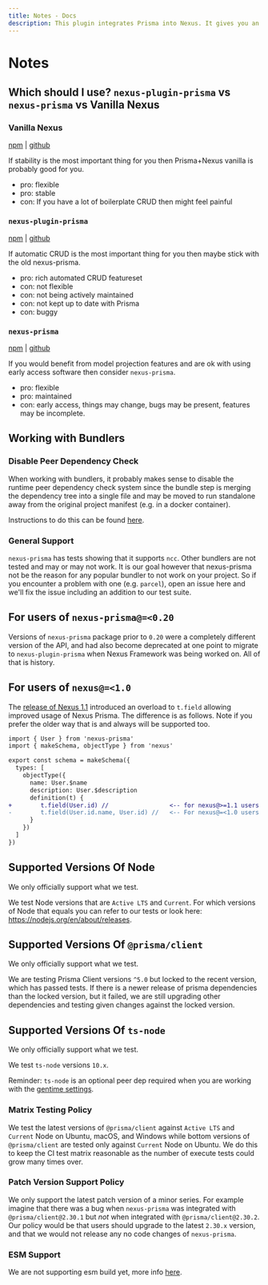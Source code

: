 ```yaml
---
title: Notes - Docs
description: This plugin integrates Prisma into Nexus. It gives you an API you to project fields from models defined in your Prisma schema into your GraphQL API. It also gives you an API to build GraphQL root fields that allow your API clients to query and mutate data.
---
```


# Notes

## Which should I use? `nexus-plugin-prisma` vs `nexus-prisma` vs Vanilla Nexus

### Vanilla Nexus

[npm](https://npmjs.org/nexus) | [github](https://github.com/graphql-nexus/nexus)

If stability is the most important thing for you then Prisma+Nexus vanilla is probably good for you.

- pro: flexible
- pro: stable
- con: If you have a lot of boilerplate CRUD then might feel painful

### `nexus-plugin-prisma`

[npm](https://npmjs.org/nexus-plugin-prisma) | [github](https://github.com/graphql-nexus/nexus-plugin-prisma)

If automatic CRUD is the most important thing for you then maybe stick with the old nexus-prisma.

- pro: rich automated CRUD featureset
- con: not flexible
- con: not being actively maintained
- con: not kept up to date with Prisma
- con: buggy

### `nexus-prisma`

[npm](http://npmjs.org/nexus-prisma) | [github](https://github.com/prisma/nexus-prisma)

If you would benefit from model projection features and are ok with using early access software then consider `nexus-prisma`.

- pro: flexible
- pro: maintained
- con: early access, things may change, bugs may be present, features may be incomplete.

## Working with Bundlers

### Disable Peer Dependency Check

When working with bundlers, it probably makes sense to disable the runtime peer dependency check system since the bundle step is merging the dependency tree into a single file and may be moved to run standalone away from the original project manifest (e.g. in a docker container).

Instructions to do this can be found [here](/features#peer-dependency-validation).

### General Support

`nexus-prisma` has tests showing that it supports `ncc`. Other bundlers are not tested and may or may not work. It is our goal however that nexus-prisma not be the reason for any popular bundler to not work on your project. So if you encounter a problem with one (e.g. `parcel`), open an issue here and we'll fix the issue including an addition to our test suite.

## For users of `nexus-prisma@=<0.20`

Versions of `nexus-prisma` package prior to `0.20` were a completely different version of the API, and had also become deprecated at one point to migrate to `nexus-plugin-prisma` when Nexus Framework was being worked on. All of that is history.

## For users of `nexus@=<1.0`

The [release of Nexus 1.1](https://github.com/graphql-nexus/nexus/releases/tag/1.0.0) introduced an overload to `t.field` allowing improved usage of Nexus Prisma. The difference is as follows. Note if you prefer the older way that is and always will be supported too.

```diff ts
import { User } from 'nexus-prisma'
import { makeSchema, objectType } from 'nexus'

export const schema = makeSchema({
  types: [
    objectType({
      name: User.$name
      description: User.$description
      definition(t) {
+        t.field(User.id) //                 <-- for nexus@>=1.1 users
-        t.field(User.id.name, User.id) //   <-- For nexus@=<1.0 users
      }
    })
  ]
})
```

## Supported Versions Of Node

We only officially support what we test.

We test Node versions that are `Active LTS` and `Current`. For which versions of Node that equals you can refer to our tests or look here: https://nodejs.org/en/about/releases.

## Supported Versions Of `@prisma/client`

We only officially support what we test.

We are testing Prisma Client versions `^5.0` but locked to the recent version, which has passed tests. If there is a newer release of prisma dependencies than the locked version, but it failed, we are still upgrading other dependencies and testing given changes against the locked version.

## Supported Versions Of `ts-node`

We only officially support what we test.

We test `ts-node` versions `10.x`.

Reminder: `ts-node` is an optional peer dep required when you are working with the [gentime settings](https://pris.ly/nexus-prisma/docs/settings/gentime).

### Matrix Testing Policy

We test the latest versions of `@prisma/client` against `Active LTS` and `Current` Node on Ubuntu, macOS, and Windows while bottom versions of `@prisma/client` are tested only against `Current` Node on Ubuntu. We do this to keep the CI test matrix reasonable as the number of execute tests could grow many times over.

### Patch Version Support Policy

We only support the latest patch version of a minor series. For example imagine that there was a bug when `nexus-prisma` was integrated with `@prisma/client@2.30.1` but _not_ when integrated with `@prisma/client@2.30.2`. Our policy would be that users should upgrade to the latest `2.30.x` version, and that we would not release any no code changes of `nexus-prisma`.

### ESM Support

We are not supporting esm build yet, more info [here](https://github.com/graphql-nexus/nexus-prisma/discussions/693).

